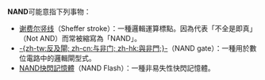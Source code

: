 {{noteTA
|1=zh-tw:快閃記憶體;zh-cn:闪存;
|2=zh-tw:反及閘; zh-cn:与非门; zh-hk:與非門; 
}}
'''NAND'''可能意指下列事物：
* [[谢费尔竖线|谢费尔竖线]]（Sheffer stroke）：一種邏輯運算標點。因為代表「不全是即真」（Not AND）而常被縮寫為「NAND」。
* [[反及閘|-{zh-tw:反及閘; zh-cn:与非门; zh-hk:與非門;}-]]（NAND gate）：一種用於數位電路中的邏輯閘型式。
* [[快閃記憶體#NAND_Flash|NAND快閃記憶體]]（NAND Flash）：一種非易失性快閃記憶體。 

{{disambig|cat=四字拉丁字母缩写消歧义}}